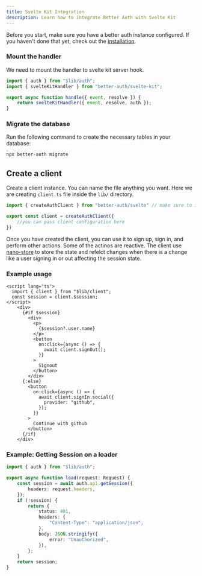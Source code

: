 ```yaml
---
title: Svelte Kit Integration
description: Learn how to integrate Better Auth with Svelte Kit
---
```

Before you start, make sure you have a better auth instance configured. If you haven't done that yet, check out the [installation](/docs/installation).

### Mount the handler

We need to mount the handler to svelte kit server hook.

```ts title="hooks.server.ts"
import { auth } from "$lib/auth";
import { svelteKitHandler } from "better-auth/svelte-kit";

export async function handle({ event, resolve }) {
	return svelteKitHandler({ event, resolve, auth });
}
```

### Migrate the database
Run the following command to create the necessary tables in your database:

```bash
npx better-auth migrate
```


## Create a client

Create a client instance. You can name the file anything you want. Here we are creating `client.ts` file inside the `lib/` directory.

```ts title="client.ts"
import { createAuthClient } from "better-auth/svelte" // make sure to import from better-auth/svelte

export const client = createAuthClient({
    //you can pass client configuration here
})
```

Once you have created the client, you can use it to sign up, sign in, and perform other actions.
Some of the actinos are reactive. The client use [nano-store](https://github.com/nanostores/nanostores) to store the state and refelct changes when there is a change like a user signing in or out affecting the session state.

### Example usage
```svelte
<script lang="ts">
  import { client } from "$lib/client";
  const session = client.$session;
</script>
    <div>
      {#if $session}
        <div>
          <p>
            {$session?.user.name}
          </p>
          <button
            on:click={async () => {
              await client.signOut();
            }}
          >
            Signout
          </button>
        </div>
      {:else}
        <button
          on:click={async () => {
            await client.signIn.social({
              provider: "github",
            });
          }}
        >
          Continue with github
        </button>
      {/if}
    </div>
```

### Example: Getting Session on a loader

```ts title="+page.ts"
import { auth } from "$lib/auth";

export async function load(request: Request) {
	const session = await auth.api.getSession({
		headers: request.headers,
	});
	if (!session) {
		return {
			status: 401,
			headers: {
				"Content-Type": "application/json",
			},
			body: JSON.stringify({
				error: "Unauthorized",
			}),
		};
	}
	return session;
}
```
